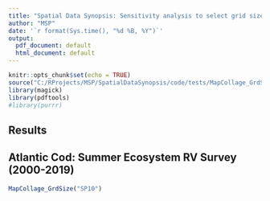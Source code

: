 ```yaml
---
title: "Spatial Data Synopsis: Sensitivity analysis to select grid size"
author: "MSP"
date: '`r format(Sys.time(), "%d %B, %Y")`'
output:
  pdf_document: default
  html_document: default
---
```


```r
knitr::opts_chunk$set(echo = TRUE)
source("C:/RProjects/MSP/SpatialDataSynopsis/code/tests/MapCollage_GrdSize.R")
library(magick)
library(pdftools)
#library(purrr)
```

## Results
## Atlantic Cod: Summer Ecosystem RV Survey (2000-2019)
```r
MapCollage_GrdSize("SP10")
```


